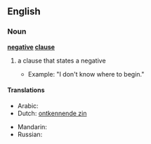 ==English==

===Noun===
'''[[negative]] [[clause]]'''

# {{grammar}} a clause that states a negative
#* Example: "I don't know where to begin."

====Translations====
{{trans-top|negative clause}}
* Arabic: {{t|ar|جملة سلبية|f|tr=júmla salbíyya|sc=Arab}}
* Dutch: [[ontkennende zin]] {{m}}
{{trans-mid}}
* Mandarin: {{t|zh|否定句|tr=fǒudìngjù|sc=Hani}}
* Russian: {{t|ru|отрицательное предложение|n|tr=otricátel'noje predložénije|sc=Cyrl}}
{{trans-bottom}}